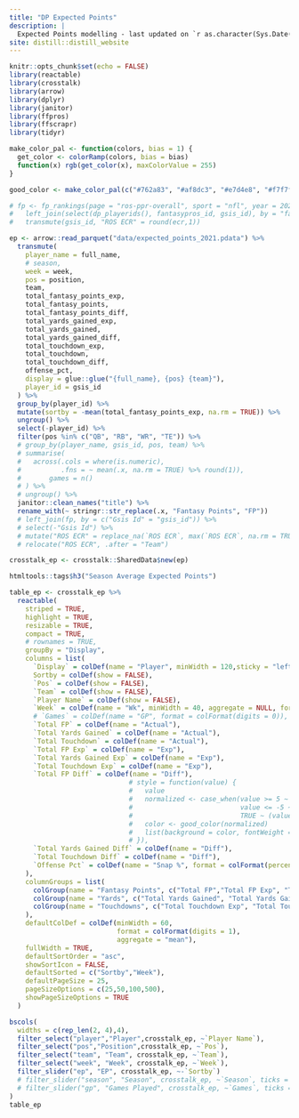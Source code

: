 ```yaml
---
title: "DP Expected Points"
description: |
  Expected Points modelling - last updated on `r as.character(Sys.Date())`.
site: distill::distill_website
---
```


```r
knitr::opts_chunk$set(echo = FALSE)
library(reactable)
library(crosstalk)
library(arrow)
library(dplyr)
library(janitor)
library(ffpros)
library(ffscrapr)
library(tidyr)

make_color_pal <- function(colors, bias = 1) {
  get_color <- colorRamp(colors, bias = bias)
  function(x) rgb(get_color(x), maxColorValue = 255)
}

good_color <- make_color_pal(c("#762a83", "#af8dc3", "#e7d4e8", "#f7f7f7", "#d9f0d3", "#7fbf7b", "#1b7837"), bias = 2)

# fp <- fp_rankings(page = "ros-ppr-overall", sport = "nfl", year = 2021) %>%
#   left_join(select(dp_playerids(), fantasypros_id, gsis_id), by = "fantasypros_id") %>% 
#   transmute(gsis_id, "ROS ECR" = round(ecr,1))

ep <- arrow::read_parquet("data/expected_points_2021.pdata") %>%
  transmute(
    player_name = full_name,
    # season,
    week = week,
    pos = position,
    team,
    total_fantasy_points_exp,
    total_fantasy_points,
    total_fantasy_points_diff,
    total_yards_gained_exp,
    total_yards_gained,
    total_yards_gained_diff,
    total_touchdown_exp,
    total_touchdown,
    total_touchdown_diff,
    offense_pct,
    display = glue::glue("{full_name}, {pos} {team}"),
    player_id = gsis_id
  ) %>%
  group_by(player_id) %>% 
  mutate(sortby = -mean(total_fantasy_points_exp, na.rm = TRUE)) %>%
  ungroup() %>% 
  select(-player_id) %>% 
  filter(pos %in% c("QB", "RB", "WR", "TE")) %>%
  # group_by(player_name, gsis_id, pos, team) %>%
  # summarise(
  #   across(.cols = where(is.numeric),
  #          .fns = ~ mean(.x, na.rm = TRUE) %>% round(1)),
  #       games = n()
  # ) %>%
  # ungroup() %>%
  janitor::clean_names("title") %>%
  rename_with(~ stringr::str_replace(.x, "Fantasy Points", "FP"))
  # left_join(fp, by = c("Gsis Id" = "gsis_id")) %>% 
  # select(-"Gsis Id") %>%
  # mutate("ROS ECR" = replace_na(`ROS ECR`, max(`ROS ECR`, na.rm = TRUE))) %>% 
  # relocate("ROS ECR", .after = "Team")

crosstalk_ep <- crosstalk::SharedData$new(ep)
```



```r

htmltools::tags$h3("Season Average Expected Points")

table_ep <- crosstalk_ep %>%
  reactable(
    striped = TRUE,
    highlight = TRUE,
    resizable = TRUE,
    compact = TRUE,
    # rownames = TRUE,
    groupBy = "Display",
    columns = list(
      `Display` = colDef(name = "Player", minWidth = 120,sticky = "left"),
      Sortby = colDef(show = FALSE),
      `Pos` = colDef(show = FALSE),
      `Team` = colDef(show = FALSE),
      `Player Name` = colDef(show = FALSE),
      `Week` = colDef(name = "Wk", minWidth = 40, aggregate = NULL, format = colFormat(digits = 0)),
      # `Games` = colDef(name = "GP", format = colFormat(digits = 0)),
      `Total FP` = colDef(name = "Actual"),
      `Total Yards Gained` = colDef(name = "Actual"),
      `Total Touchdown` = colDef(name = "Actual"),
      `Total FP Exp` = colDef(name = "Exp"),
      `Total Yards Gained Exp` = colDef(name = "Exp"),
      `Total Touchdown Exp` = colDef(name = "Exp"),
      `Total FP Diff` = colDef(name = "Diff"),
                              # style = function(value) {
                              #   value
                              #   normalized <- case_when(value >= 5 ~ 1,
                              #                           value <= -5 ~ 0,
                              #                           TRUE ~ (value + 5) / 10)
                              #   color <- good_color(normalized)
                              #   list(background = color, fontWeight = "bold")
                              # }),
      `Total Yards Gained Diff` = colDef(name = "Diff"),
      `Total Touchdown Diff` = colDef(name = "Diff"),
      `Offense Pct` = colDef(name = "Snap %", format = colFormat(percent = TRUE, digits = 0))
    ),
    columnGroups = list(
      colGroup(name = "Fantasy Points", c("Total FP","Total FP Exp", "Total FP Diff")),
      colGroup(name = "Yards", c("Total Yards Gained", "Total Yards Gained Exp", "Total Yards Gained Diff")),
      colGroup(name = "Touchdowns", c("Total Touchdown Exp", "Total Touchdown", "Total Touchdown Diff"))
    ),
    defaultColDef = colDef(minWidth = 60,
                           format = colFormat(digits = 1),
                           aggregate = "mean"),
    fullWidth = TRUE,
    defaultSortOrder = "asc",
    showSortIcon = FALSE,
    defaultSorted = c("Sortby","Week"),
    defaultPageSize = 25,
    pageSizeOptions = c(25,50,100,500),
    showPageSizeOptions = TRUE
  )

bscols(
  widths = c(rep_len(2, 4),4),
  filter_select("player","Player",crosstalk_ep, ~`Player Name`),
  filter_select("pos","Position",crosstalk_ep, ~`Pos`),
  filter_select("team", "Team", crosstalk_ep, ~`Team`),
  filter_select("week", "Week", crosstalk_ep, ~`Week`),
  filter_slider("ep", "EP", crosstalk_ep, ~-`Sortby`)
  # filter_slider("season", "Season", crosstalk_ep, ~`Season`, ticks = FALSE, width = "100%", sep = NULL, step = 1),
  # filter_slider("gp", "Games Played", crosstalk_ep, ~`Games`, ticks = FALSE, width = "100%")
)
table_ep
```
